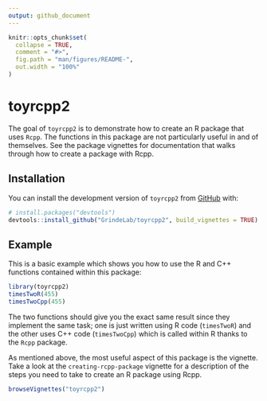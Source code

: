 ```yaml
---
output: github_document
---
```


<!-- README.md is generated from README.Rmd. Please edit that file -->

```r
knitr::opts_chunk$set(
  collapse = TRUE,
  comment = "#>",
  fig.path = "man/figures/README-",
  out.width = "100%"
)
```

# toyrcpp2

<!-- badges: start -->
<!-- badges: end -->

The goal of `toyrcpp2` is to demonstrate how to create an R package that uses `Rcpp`. The functions in this package are not particularly useful in and of themselves. See the package vignettes for documentation that walks through how to create a package with Rcpp.

## Installation

You can install the development version of `toyrcpp2` from [GitHub](https://github.com/) with:

``` r
# install.packages("devtools")
devtools::install_github("GrindeLab/toyrcpp2", build_vignettes = TRUE)
```

## Example

This is a basic example which shows you how to use the R and C++ functions contained within this package:

```r
library(toyrcpp2)
timesTwoR(455)
timesTwoCpp(455)
```

The two functions should give you the exact same result since they implement the same task; one is just written using R code (`timesTwoR`) and the other uses C++ code (`timesTwoCpp`) which is called within R thanks to the `Rcpp` package.

As mentioned above, the most useful aspect of this package is the vignette. Take a look at the `creating-rcpp-package` vignette for a description of the steps you need to take to create an R package using Rcpp.

```r
browseVignettes("toyrcpp2")
```
